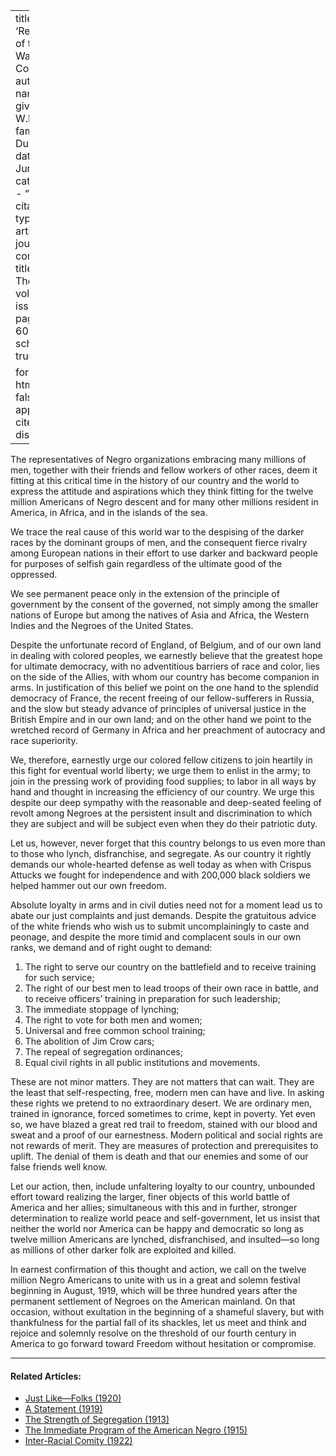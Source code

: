 
---
title: 'Resolutions of the Washington Conference'
author:
  - name:
      given: W.E.B.
      family: Du Bois
date: Jun. 1917
categories: 
  - ""
citation: 
  type: article-journal
  container-title: The Crisis
  volume: 14
  issue: 2
  page: 59-60
google-scholar: true

format:
  html:
    toc: false
    appendix-cite-as: display
---



The representatives of Negro organizations embracing many millions of men, together with their friends and fellow workers of other races, deem it fitting at this critical time in the history of our country and the world to express the attitude and aspirations which they think fitting for the twelve million Americans of Negro descent and for many other millions resident in America, in Africa, and in the islands of the sea.

We trace the real cause of this world war to the despising of the darker races by the dominant groups of men, and the consequent fierce rivalry among European nations in their effort to use darker and backward people for purposes of selfish gain regardless of the ultimate good of the oppressed. 

We see permanent peace only in the extension of the principle of government by the consent of the governed, not simply among the smaller nations of Europe but among the natives of Asia and Africa, the Western Indies and the Negroes of the United States. 

Despite the unfortunate record of England, of Belgium, and of our own land in dealing with colored peoples, we earnestly believe that the greatest hope for ultimate democracy, with no adventitious barriers of race and color, lies on the side of the Allies, with whom our country has become companion in arms. In justification of this belief we point on the one hand to the splendid democracy of France, the recent freeing of our fellow-sufferers in Russia, and the slow but steady advance of principles of universal justice in the British Empire and in our own land; and on the other hand we point to the wretched record of Germany in Africa and her preachment of autocracy and race superiority.

We, therefore, earnestly urge our colored fellow citizens to join heartily in this fight for eventual world liberty; we urge them to enlist in the army; to join in the pressing work of providing food supplies; to labor in all ways by hand and thought in increasing the efficiency of our country. We urge this despite our deep sympathy with the reasonable and deep-seated feeling of revolt among Negroes at the persistent insult and discrimination to which they are subject and will be subject even when they do their patriotic duty. 

Let us, however, never forget that this country belongs to us even more than to those who lynch, disfranchise, and segregate. As our country it rightly demands our whole-hearted defense as well today as when with Crispus Attucks we fought for independence and with 200,000 black soldiers we helped hammer out our own freedom. 

Absolute loyalty in arms and in civil duties need not for a moment lead us to abate our just complaints and just demands. Despite the gratuitous advice of the white friends who wish us to submit uncomplainingly to caste and peonage, and despite the more timid and complacent souls in our own ranks, we demand and of right ought to demand: 

1. The right to serve our country on the battlefield and to receive training for such service; 
2. The right of our best men to lead troops of their own race in battle, and to receive officers' training in preparation for such leadership; 
3. The immediate stoppage of lynching; 
4. The right to vote for both men and women; 
5. Universal and free common school training; 
6. The abolition of Jim Crow cars; 
7. The repeal of segregation ordinances; 
8. Equal civil rights in all public institutions and movements. 

These are not minor matters. They are not matters that can wait. They are the least that self-respecting, free, modern men can have and live. In asking these rights we pretend to no extraordinary desert. We are ordinary men, trained in ignorance, forced sometimes to crime, kept in poverty. Yet even so, we have blazed a great red trail to freedom, stained with our blood and sweat and a proof of our earnestness. Modern political and social rights are not rewards of merit. They are measures of protection and prerequisites to uplift. The denial of them is death and that our enemies and some of our false friends well know. 

Let our action, then, include unfaltering loyalty to our country, unbounded effort toward realizing the larger, finer objects of this world battle of America and her allies; simultaneous with this and in further, stronger determination to realize world peace and self-government, let us insist that neither the world nor America can be happy and democratic so long as twelve million Americans are lynched, disfranchised, and insulted---so long as millions of other darker folk are exploited and killed. 

In earnest confirmation of this thought and action, we call on the twelve million Negro Americans to unite with us in a great and solemn festival beginning in August, 1919, which will be three hundred years after the permanent settlement of Negroes on the American mainland. On that occasion, without exultation in the beginning of a shameful slavery, but with thankfulness for the partial fall of its shackles, let us meet and think and rejoice and solemnly resolve on the threshold of our fourth century in America to go forward toward Freedom without hesitation or compromise. 

<!-- Similar articles start here -->

<hr>
#### Related Articles:

* [Just Like---Folks (1920)](/Volumes/19/05/just_like_folks.html)
* [A Statement (1919)](/Volumes/19/01/statement.html)
* [The Strength of Segregation (1913)](/Volumes/07/03/strength_of_segregation.html)
* [The Immediate Program of the  American Negro (1915)](/Volumes/09/06/immediate_program.html)
* [Inter-Racial Comity (1922)](/Volumes/22/01/inter-racial_comity.html)

<!-- Similar articles end here -->